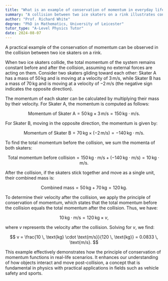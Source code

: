 ```yaml
---
title: "What is an example of conservation of momentum in everyday life?"
summary: "A collision between two ice skaters on a rink illustrates conservation of momentum, demonstrating how the total momentum before and after the collision remains constant despite the interaction."
author: "Prof. Richard White"
degree: "PhD in Mathematics, University of Leicester"
tutor_type: "A-Level Physics Tutor"
date: 2024-08-07
---
```


A practical example of the conservation of momentum can be observed in the collision between two ice skaters on a rink.

When two ice skaters collide, the total momentum of the system remains constant before and after the collision, assuming no external forces are acting on them. Consider two skaters gliding toward each other: Skater A has a mass of $50 \, \text{kg}$ and is moving at a velocity of $3 \, \text{m/s}$, while Skater B has a mass of $70 \, \text{kg}$ and is moving at a velocity of $-2 \, \text{m/s}$ (the negative sign indicates the opposite direction).

The momentum of each skater can be calculated by multiplying their mass by their velocity. For Skater A, the momentum is computed as follows:

$$
\text{Momentum of Skater A} = 50 \, \text{kg} \times 3 \, \text{m/s} = 150 \, \text{kg} \cdot \text{m/s}.
$$

For Skater B, moving in the opposite direction, the momentum is given by:

$$
\text{Momentum of Skater B} = 70 \, \text{kg} \times (-2 \, \text{m/s}) = -140 \, \text{kg} \cdot \text{m/s}.
$$

To find the total momentum before the collision, we sum the momenta of both skaters:

$$
\text{Total momentum before collision} = 150 \, \text{kg} \cdot \text{m/s} + (-140 \, \text{kg} \cdot \text{m/s}) = 10 \, \text{kg} \cdot \text{m/s}.
$$

After the collision, if the skaters stick together and move as a single unit, their combined mass is:

$$
\text{Combined mass} = 50 \, \text{kg} + 70 \, \text{kg} = 120 \, \text{kg}.
$$

To determine their velocity after the collision, we apply the principle of conservation of momentum, which states that the total momentum before the collision equals the total momentum after the collision. Thus, we have:

$$
10 \, \text{kg} \cdot \text{m/s} = 120 \, \text{kg} \times v,
$$

where $v$ represents the velocity after the collision. Solving for $v$, we find:

$$
v = \frac{10 \, \text{kg} \cdot \text{m/s}}{120 \, \text{kg}} = 0.0833 \, \text{m/s}.
$$

This example effectively demonstrates how the principle of conservation of momentum functions in real-life scenarios. It enhances our understanding of how objects interact and move post-collision, a concept that is fundamental in physics with practical applications in fields such as vehicle safety and sports.
    
